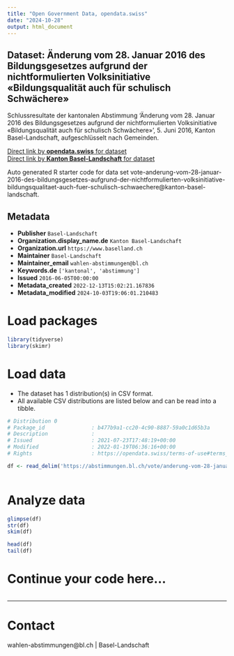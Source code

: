 ```yaml
---
title: "Open Government Data, opendata.swiss"
date: "2024-10-28"
output: html_document
---
```


## Dataset: Änderung vom 28. Januar 2016 des Bildungsgesetzes aufgrund der nichtformulierten Volksinitiative «Bildungsqualität auch für schulisch Schwächere»

Schlussresultate der kantonalen Abstimmung 'Änderung vom 28. Januar 2016 des Bildungsgesetzes aufgrund der nichtformulierten Volksinitiative «Bildungsqualität auch für schulisch Schwächere»', 5. Juni 2016, Kanton Basel-Landschaft, aufgeschlüsselt nach Gemeinden.

[Direct link by **opendata.swiss** for dataset](https://opendata.swiss/de/dataset/anderung-vom-28-januar-2016-des-bildungsgesetzes-aufgrund-der-nichtformulierten-volksinitiative)<br>
[Direct link by **Kanton Basel-Landschaft** for dataset](https://abstimmungen.bl.ch/vote/anderung-vom-28-januar-2016-des-bildungsgesetzes-aufgrund-der-nichtformulierten-volksinitiative-bildungsqualitaet-auch-fuer-schulisch-schwaechere/data)

Auto generated R starter code for data set vote-anderung-vom-28-januar-2016-des-bildungsgesetzes-aufgrund-der-nichtformulierten-volksinitiative-bildungsqualitaet-auch-fuer-schulisch-schwaechere@kanton-basel-landschaft.

## Metadata

- **Publisher** `Basel-Landschaft`
- **Organization.display_name.de** `Kanton Basel-Landschaft`
- **Organization.url** `https://www.baselland.ch`
- **Maintainer** `Basel-Landschaft`
- **Maintainer_email** `wahlen-abstimmungen@bl.ch`
- **Keywords.de** `['kantonal', 'abstimmung']`
- **Issued** `2016-06-05T00:00:00`
- **Metadata_created** `2022-12-13T15:02:21.167836`
- **Metadata_modified** `2024-10-03T19:06:01.210483`


# Load packages

```r

library(tidyverse)
library(skimr)

```

# Load data

-   The dataset has 1 distribution(s) in CSV format.
-   All available CSV distributions are listed below and can be read into a tibble.

```r

# Distribution 0
# Package_id               : b477b9a1-cc20-4c90-8887-59a0c1d65b3a
# Description              : 
# Issued                   : 2021-07-23T17:48:19+00:00
# Modified                 : 2022-01-19T06:36:16+00:00
# Rights                   : https://opendata.swiss/terms-of-use#terms_by

df <- read_delim('https://abstimmungen.bl.ch/vote/anderung-vom-28-januar-2016-des-bildungsgesetzes-aufgrund-der-nichtformulierten-volksinitiative-bildungsqualitaet-auch-fuer-schulisch-schwaechere/data-csv')



```

# Analyze data

```r

glimpse(df)
str(df)
skim(df)

head(df)
tail(df)

```

# Continue your code here...

```r

```

------------------------------------------------------------------------

# Contact

wahlen-abstimmungen@bl.ch | Basel-Landschaft
